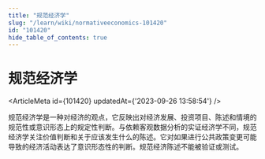 ```yaml
---
title: "规范经济学"
slug: "/learn/wiki/normativeeconomics-101420"
id: "101420"
hide_table_of_contents: true
---
```



# 规范经济学

<ArticleMeta id={101420} updatedAt={'2023-09-26 13:58:54'} />
<div className='border-solid border-b border-t-0 my-4 border-[var(--ifm-color-gray-300)]' />

规范经济学是一种对经济的观点，它反映出对经济发展、投资项目、陈述和情境的规范性或意识形态上的规定性判断。与依赖客观数据分析的实证经济学不同，规范经济学关注价值判断和关于应该发生什么的陈述。它对如果进行公共政策变更可能导致的经济活动表达了意识形态性的判断。规范经济陈述不能被验证或测试。
